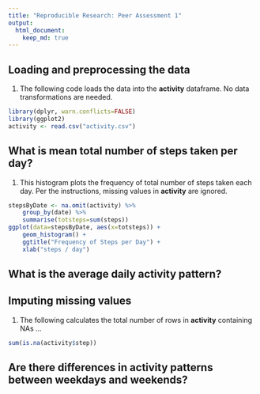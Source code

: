 ```yaml
---
title: "Reproducible Research: Peer Assessment 1"
output: 
  html_document:
    keep_md: true
---
```



## Loading and preprocessing the data
1. The following code loads the data into the **activity** dataframe.  No data transformations are needed.
```r
library(dplyr, warn.conflicts=FALSE)
library(ggplot2)
activity <- read.csv("activity.csv")
```


## What is mean total number of steps taken per day?
1. This histogram plots the frequency of total number of steps taken each day.  Per the instructions, missing values in **activity** are ignored.
```r
stepsByDate <- na.omit(activity) %>%
    group_by(date) %>%
    summarise(totsteps=sum(steps))
ggplot(data=stepsByDate, aes(x=totsteps)) +
    geom_histogram() +
    ggtitle("Frequency of Steps per Day") +
    xlab("steps / day")
```

## What is the average daily activity pattern?



## Imputing missing values
1. The following calculates the total number of rows in **activity** containing NAs ...
```r
sum(is.na(activity$step))
```


## Are there differences in activity patterns between weekdays and weekends?
